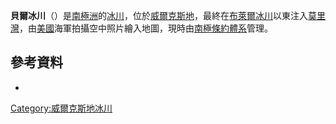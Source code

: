 {{Coord|66|42|S|124|54|E|source:GNIS|display=title}}

'''貝爾冰川'''（{{lang-en|Bell Glacier}}）是[[南極洲|南極洲]]的[[冰川|冰川]]，位於[[威爾克斯地|威爾克斯地]]，最終在[[布萊爾冰川|布萊爾冰川]]以東注入[[莫里灣|莫里灣]]，由[[美國|美國]]海軍拍攝空中照片繪入地圖，現時由[[南極條約體系|南極條約體系]]管理。

==參考資料==
* {{usgs-gazetteer|id=1192}}

{{DEFAULTSORT:Bell Glacier}}
[[Category:威爾克斯地冰川|Category:威爾克斯地冰川]]


{{WilkesLand-geo-stub}}